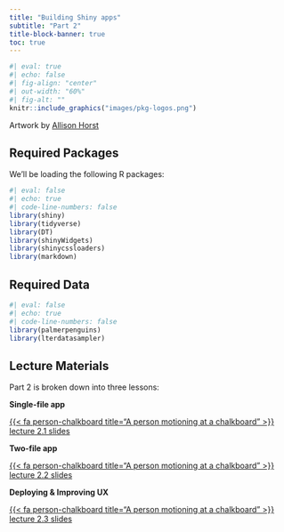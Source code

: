 ```yaml
---
title: "Building Shiny apps"
subtitle: "Part 2"
title-block-banner: true
toc: true
---
```


```r
#| eval: true 
#| echo: false
#| fig-align: "center"
#| out-width: "60%" 
#| fig-alt: ""
knitr::include_graphics("images/pkg-logos.png")
```

::: {.center-text .body-text-s .gray-text}
Artwork by [Allison Horst](https://allisonhorst.com/)
:::

## Required Packages

We'll be loading the following R packages: 

```r
#| eval: false
#| echo: true
#| code-line-numbers: false
library(shiny)
library(tidyverse)
library(DT)
library(shinyWidgets)
library(shinycssloaders)
library(markdown)
```

## Required Data

```r
#| eval: false
#| echo: true
#| code-line-numbers: false
library(palmerpenguins)
library(lterdatasampler)
```

## Lecture Materials

Part 2 is broken down into three lessons:

<!-- UPDATE GGPLOT THEME TO FUNCTION  -->

::: {.grid}

::: {.g-col-12 .g-col-md-4}
::: {.center-text}
[**Single-file app**]{.teal-text .body-text-m}

[{{< fa person-chalkboard title="A person motioning at a chalkboard" >}} lecture 2.1 slides](slides/part2.1-single-file-app-slides.qmd){.btn role="button" target="_blank"} 
:::
:::

::: {.g-col-12 .g-col-md-4}
::: {.center-text}
[**Two-file app**]{.teal-text .body-text-m}

[{{< fa person-chalkboard title="A person motioning at a chalkboard" >}} lecture 2.2 slides](slides/part2.2-two-file-app-slides.qmd){.btn role="button" target="_blank"} 
:::
:::

::: {.g-col-12 .g-col-md-4}
::: {.center-text}
[**Deploying & Improving UX**]{.teal-text .body-text-m}

[{{< fa person-chalkboard title="A person motioning at a chalkboard" >}} lecture 2.3 slides](slides/part2.3-deploy-improve-ux-slides.qmd){.btn role="button" target="_blank"} 
:::
:::

:::
